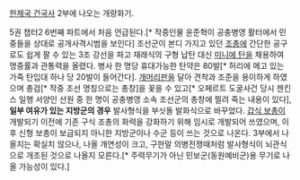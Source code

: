 [[한제국 건국사]] 2부에 나오는 개량화기.

5권 챕터2 6번째 파트에서 처음 언급된다.[* 작중인물 윤준혁이 공충병영 활터에서 민중들을 상대로 공개사격시범을 보인다]
조선군이 본디 가지고 있던 [[조총]]에 간단한 공구로도 쉽게 팔 수 있는 3조 강선을 파고 재래식의 구형 납탄 대신 [[미니에 탄]]을 채용하여 명중률과 관통력을 올렸다. 병사 한 명당 휴대가능한 탄약은 80발[* 허리에 메고 있는 가죽 탄입대 하나 당 20발이 들어간다].
[[개머리판]]을 달아 견착과 조준을 용이하게 하였으며 총검[* 작중 조선 명칭으로는 총창]을 꽃을 수 있고[* 오페르트 도굴사건 당시 젠킨스 일행 서양인 선원 중 한 명이 공충병영 소속 조선군의 총창에 찔려 죽는 내용이 있다], '''일부 여유가 있는 지방군의 경우''' 발사형식을 부싯돌 발화식으로 바꾸었다. 
[[갑식 보총]]이 개발되기 이전에 기존 구식 조총의 화력을 강화하기 위해 임시로 개발되어 쓰였으며, 이후 신형 보총이 보급되지 아니한 지방군이나 수군 등이 쓰는 것으로 나온다. 3부에서 나올지는 확실치 않으나, 나올 개연성이 크고, 구한말 의병전쟁때처럼 발사형식이 뇌관식으로 개조된 것으로 나올지 모른다.[* 주력무기가 아닌 민보군(동원예비군)용 무기로 나올 가능성이 있다.]
